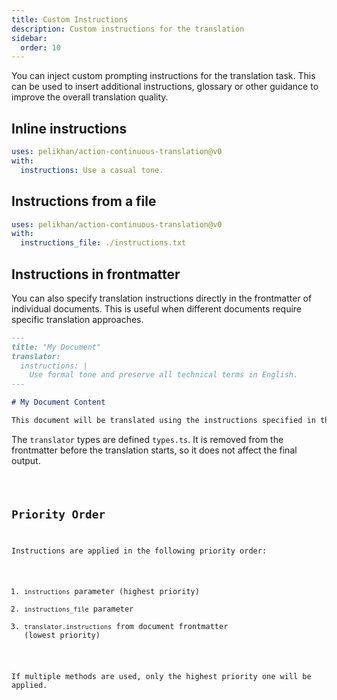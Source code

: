 ```yaml
---
title: Custom Instructions
description: Custom instructions for the translation
sidebar:
  order: 10
---
```


You can inject custom prompting instructions for the translation task.
This can be used to insert additional instructions, glossary or other guidance to improve
the overall translation quality.

## Inline instructions

```yaml title=".github/workflows/ct.yml" "instructions: Use a casual tone."
uses: pelikhan/action-continuous-translation@v0
with:
  instructions: Use a casual tone.
```

## Instructions from a file

```yaml title=".github/workflows/ct.yml" "instructions_file: ./instructions.txt"
uses: pelikhan/action-continuous-translation@v0
with:
  instructions_file: ./instructions.txt
```

## Instructions in frontmatter

You can also specify translation instructions directly in the frontmatter of individual documents.
This is useful when different documents require specific translation approaches.

```markdown title="example.md"
---
title: "My Document"
translator:
  instructions: |
    Use formal tone and preserve all technical terms in English.
---

# My Document Content

This document will be translated using the instructions specified in the frontmatter.
```

The `translator` types are defined `types.ts`.
It is removed from the frontmatter before the translation starts, so it does not affect the final output.

<Code lang="ts" code={types} title="Configuration Types" />

## Priority Order

Instructions are applied in the following priority order:

1. `instructions` parameter (highest priority)
2. `instructions_file` parameter
3. `translator.instructions` from document frontmatter (lowest priority)

If multiple methods are used, only the highest priority one will be applied.
